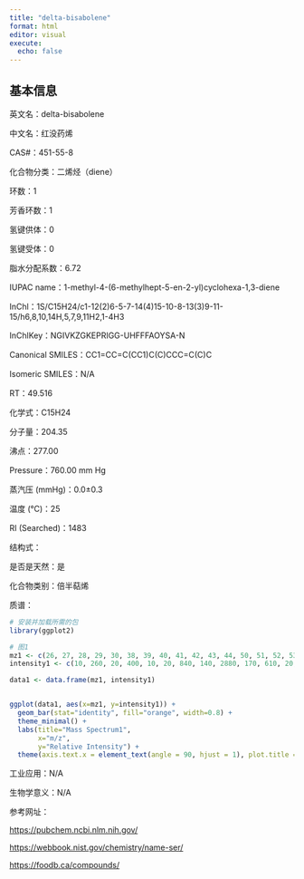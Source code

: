 ```yaml
---
title: "delta-bisabolene"
format: html
editor: visual
execute: 
  echo: false
---
```


## 基本信息

英文名：delta-bisabolene

中文名：红没药烯

CAS#：451-55-8

化合物分类：二烯烃（diene）

环数：1

芳香环数：1

氢键供体：0

氢键受体：0

脂水分配系数：6.72

IUPAC name：1-methyl-4-(6-methylhept-5-en-2-yl)cyclohexa-1,3-diene

InChl：1S/C15H24/c1-12(2)6-5-7-14(4)15-10-8-13(3)9-11-15/h6,8,10,14H,5,7,9,11H2,1-4H3

InChlKey：NGIVKZGKEPRIGG-UHFFFAOYSA-N

Canonical SMILES：CC1=CC=C(CC1)C(C)CCC=C(C)C

Isomeric SMILES：N/A

RT：49.516

化学式：C15H24

分子量：204.35

沸点：277.00

Pressure：760.00 mm Hg

蒸汽压 (mmHg)：0.0±0.3

温度 (℃)：25

RI (Searched)：1483

结构式：

是否是天然：是

化合物类别：倍半萜烯

质谱：

```r
# 安装并加载所需的包
library(ggplot2)

# 图1
mz1 <- c(26, 27, 28, 29, 30, 38, 39, 40, 41, 42, 43, 44, 50, 51, 52, 53, 54, 55, 56, 57, 58, 62, 63, 64, 65, 66, 67, 68, 69, 70, 71, 74, 75, 76, 77, 78, 79, 80, 81, 82, 83, 84, 85, 87, 89, 90, 91, 92, 93, 94, 95, 96, 97, 98, 101, 102, 103, 104, 105, 106, 107, 108, 109, 110, 111, 112, 115, 116, 117, 118, 119, 120, 121, 122, 123, 124, 127, 128, 129, 130, 133, 134, 135, 136, 141, 142, 147, 148, 149, 150, 160, 161, 162, 163, 175, 176, 189, 190, 204, 205, 206)
intensity1 <- c(10, 260, 20, 400, 10, 20, 840, 140, 2880, 170, 610, 20, 50, 290, 130, 720, 90, 1980, 720, 190, 20, 20, 120, 50, 670, 130, 880, 160, 1990, 330, 30, 10, 20, 30, 2190, 490, 2160, 280, 520, 1010, 570, 100, 20, 10, 60, 20, 3230, 1200, 5120, 810, 450, 40, 80, 10, 10, 40, 360, 120, 3960, 860, 1930, 310, 760, 100, 10, 10, 230, 60, 260, 130, 9999, 1340, 7910, 1290, 100, 10, 20, 60, 50, 10, 1300, 1740, 510, 80, 10, 10, 690, 450, 70, 10, 20, 980, 180, 20, 20, 10, 270, 40, 3570, 590, 40)

data1 <- data.frame(mz1, intensity1)


ggplot(data1, aes(x=mz1, y=intensity1)) +
  geom_bar(stat="identity", fill="orange", width=0.8) + 
  theme_minimal() + 
  labs(title="Mass Spectrum1",
       x="m/z",
       y="Relative Intensity") + 
  theme(axis.text.x = element_text(angle = 90, hjust = 1), plot.title = element_text(hjust = 0.5))  

```

工业应用：N/A

生物学意义：N/A

参考网址：

<https://pubchem.ncbi.nlm.nih.gov/>

<https://webbook.nist.gov/chemistry/name-ser/>

<https://foodb.ca/compounds/>
